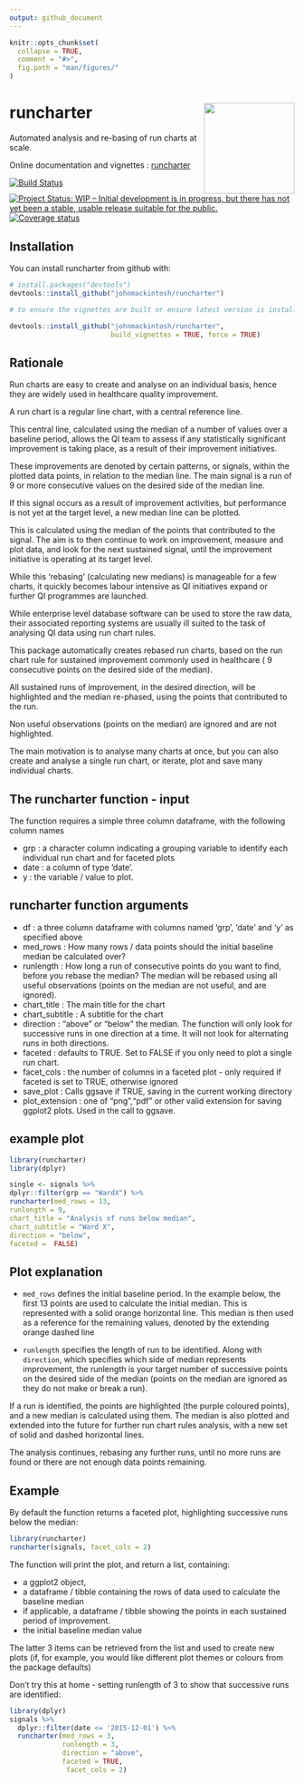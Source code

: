 ```yaml
---
output: github_document
---
```


<!-- README.md is generated from README.Rmd. Please edit that file -->

```r
knitr::opts_chunk$set(
  collapse = TRUE,
  comment = "#>",
  fig.path = "man/figures/"
)
```

# runcharter <img src="man/figures/logo.png" width="160px" align="right" /> 


Automated analysis and re-basing of  run charts at scale.

Online documentation and vignettes : [runcharter](https://www.johnmackintosh.com/runcharter/)

[![Build Status](https://travis-ci.org/johnmackintosh/runcharter.svg?branch=Master)](https://travis-ci.org/johnmackintosh/runcharter)
[![Project Status: WIP – Initial development is in progress, but there has not yet been a stable, usable release suitable for the public.](https://www.repostatus.org/badges/latest/wip.svg)](https://www.repostatus.org/#wip)
[![Coverage status](https://codecov.io/gh/johnmackintosh/runcharter/branch/master/graph/badge.svg)](https://codecov.io/github/johnmackintosh/runcharter?branch=master)



## Installation

You can install runcharter from github with:

```r
# install.packages("devtools")
devtools::install_github("johnmackintosh/runcharter")

# to ensure the vignettes are built or ensure latest version is installed:

devtools::install_github("johnmackintosh/runcharter", 
                         build_vignettes = TRUE, force = TRUE)
```

## Rationale

Run charts are easy to create and analyse on an individual basis, hence they are widely used in healthcare quality improvement.

A run chart is a regular line chart, with a central reference line. 

This central line, calculated using the median of a number of values over a baseline period, allows the QI team to assess if any statistically significant improvement is taking place, as a result of their improvement initiatives.

These improvements are denoted by certain patterns, or signals, within the plotted data points, in relation to the median line. The main signal is a run of 9 or more consecutive values on the desired side of the median line. 


If this signal occurs as a result of improvement activities, but performance is not yet at the target level,  a new median  line can be plotted. 

This is  calculated using the median of the points that contributed to the signal. The aim is to then continue to work on improvement, measure and plot data, and look for the next sustained signal, until the improvement initiative is operating at its target level. 

While this 'rebasing' (calculating new medians) is manageable for a few charts, it quickly becomes labour intensive as QI initiatives expand or further QI programmes are launched. 

While enterprise level database software can be used to store the raw data, their associated reporting systems are usually ill suited to the task of analysing QI data using run chart rules.


This package automatically creates rebased run charts, based on the run chart rule for sustained improvement commonly used in healthcare ( 9 consecutive points on the desired side of the median).

All sustained runs of improvement, in the desired direction, will be highlighted and the median re-phased, using the points that contributed to the run. 

Non useful observations (points on the median) are ignored and are not highlighted. 

The main motivation is to analyse many charts at once, but you can also create and analyse a single run chart, or iterate, plot and save many individual charts.

## The runcharter function - input

The function requires a simple three column dataframe, with the following column names

- grp : a character column indicating a grouping variable to identify each individual run chart and for faceted plots
- date : a column of type 'date'. 
- y :  the variable / value to plot. 

## runcharter function arguments

- df : a three column dataframe with columns named 'grp', 'date' and 'y' as specified above
- med_rows :  How many rows / data points should the initial baseline median be calculated over? 
- runlength : How long a run of consecutive points do you want to find, before you rebase the median? 
The median will be rebased using all useful observations (points on the median are not useful, and are ignored). 
- chart_title : The main title for the chart
- chart_subtitle : A subtitle for the chart
- direction :  "above" or "below" the median. The function will only look for successive runs in one direction at a time. It will not look for alternating runs in both directions.
- faceted : defaults to TRUE. Set to FALSE if you only need to plot a single run chart.
- facet_cols : the number of columns in a faceted plot -  only required if faceted is set to TRUE, otherwise ignored
- save_plot : Calls ggsave if TRUE, saving in the current working directory
- plot_extension : one of "png","pdf" or other valid extension for saving ggplot2 plots. Used in the call to ggsave.





## example plot

```r
library(runcharter)
library(dplyr)

single <- signals %>%
dplyr::filter(grp == "WardX") %>%
runcharter(med_rows = 13,
runlength = 9,
chart_title = "Analysis of runs below median",
chart_subtitle = "Ward X",
direction = "below",
faceted =  FALSE)

```

## Plot explanation

- `med_rows` defines the initial baseline period. In the example below, the first 13 points are used to calculate the initial median. This is represented with a solid orange horizontal line.
This median is then used as a reference for the remaining values, denoted by the extending orange dashed line

- `runlength` specifies the length of run to be identified. Along with `direction`, which specifies which side of median represents improvement,  the runlength is your target number of successive points on the desired side of the median (points on the median are ignored as they do not make or break a run).


If a run is identified, the points are highlighted (the purple coloured points),  and a new median is calculated using them.  The median is also  plotted and extended into the future for further run chart rules analysis, with a new set of solid and dashed horizontal lines.

The analysis continues, rebasing any further runs, until no more runs are found or there are not enough data points remaining.





## Example

By default the function returns a faceted plot, highlighting successive runs below the median:


```r
library(runcharter)
runcharter(signals, facet_cols = 2)

```


 
 The function will print the plot, and return a list, containing:

- a ggplot2 object,  
- a dataframe / tibble containing the rows of data used to calculate the baseline median
- if applicable, a  dataframe / tibble  showing the points in each sustained period of improvement.
- the initial baseline median value

The latter 3 items can be retrieved from the list and used to create new plots (if, for example, you would like different plot themes or colours from the package defaults)

Don't try this at home - setting runlength of 3 to show that successive runs are identified:

```r
library(dplyr)
signals %>% 
  dplyr::filter(date <= '2015-12-01') %>% 
  runcharter(med_rows = 3,
             runlength = 3, 
             direction = "above",
             faceted = TRUE,
              facet_cols = 2)
```


